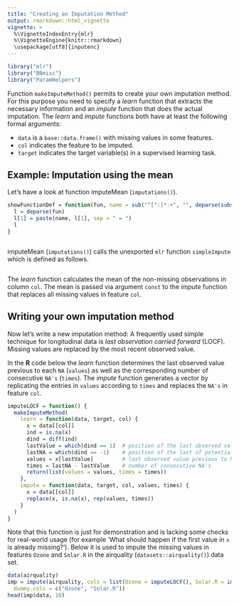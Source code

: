 ```yaml
---
title: "Creating an Imputation Method"
output: rmarkdown::html_vignette
vignette: >
  %\VignetteIndexEntry{mlr}
  %\VignetteEngine{knitr::rmarkdown}
  \usepackage[utf8]{inputenc}
---
```


```r
library("mlr")
library("BBmisc")
library("ParamHelpers")
```

Function `makeImputeMethod()` permits to create your own imputation method.
For this purpose you need to specify a *learn* function that extracts the necessary information and an *impute* function that does the actual imputation.
The *learn* and *impute* functions both have at least the following formal arguments:

* ``data`` is a `base::data.frame()` with missing values in some features.
* ``col`` indicates the feature to be imputed.
* ``target`` indicates the target variable(s) in a supervised learning task.

## Example: Imputation using the mean

Let's have a look at function imputeMean (`imputations()`).

```r
showFunctionDef = function(fun, name = sub("^[^:]*:+", "", deparse(substitute(fun)))) {
  l = deparse(fun)
  l[1] = paste(name, l[1], sep = " = ")
  l
}
```

```r

```

imputeMean (`imputations()`) calls the unexported `mlr` function `simpleImpute` which is defined as follows.

```r
```

The *learn* function calculates the mean of the non-missing observations in column ``col``.
The mean is passed via argument ``const`` to the *impute* function that replaces all missing values in feature ``col``.

## Writing your own imputation method

Now let's write a new imputation method:
A frequently used simple technique for longitudinal data is *last observation carried forward* (LOCF). 
Missing values are replaced by the most recent observed value.

In the **R** code below the *learn* function determines the last observed value previous to each ``NA`` (``values``) as well as the corresponding number of consecutive ``NA's`` (``times``).
The *impute* function generates a vector by replicating the entries in ``values``
according to ``times`` and replaces the ``NA's`` in feature ``col``.

```r
imputeLOCF = function() {
  makeImputeMethod(
    learn = function(data, target, col) {
      x = data[[col]]
      ind = is.na(x)
      dind = diff(ind)
      lastValue = which(dind == 1)  # position of the last observed value previous to NA
      lastNA = which(dind == -1)    # position of the last of potentially several consecutive NA's
      values = x[lastValue]         # last observed value previous to NA
      times = lastNA - lastValue    # number of consecutive NA's
      return(list(values = values, times = times))
    },
    impute = function(data, target, col, values, times) {
      x = data[[col]]
      replace(x, is.na(x), rep(values, times))
    }
  )
}
```

Note that this function is just for demonstration and is lacking some checks for real-world usage (for example 'What should happen if the first value in `x` is already missing?').
Below it is used to impute the missing values in features ``Ozone`` and ``Solar.R`` in the airquality (`datasets::airquality()`) data set.

```r
data(airquality)
imp = impute(airquality, cols = list(Ozone = imputeLOCF(), Solar.R = imputeLOCF()),
  dummy.cols = c("Ozone", "Solar.R"))
head(imp$data, 10)
```
